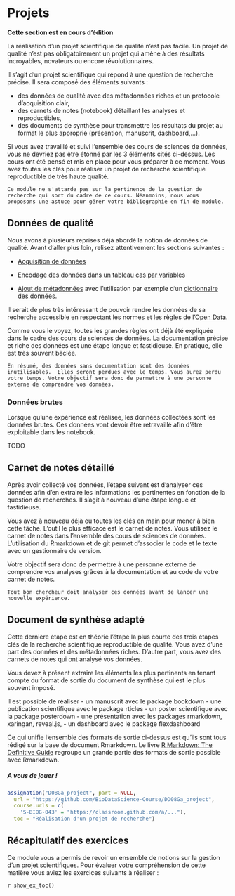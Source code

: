# Projets {#projets}

**Cette section est en cours d'édition**

La réalisation d'un projet scientifique de qualité n'est pas facile. Un projet de qualité n'est pas obligatoirement un projet qui amène à des résultats incroyables, novateurs ou encore révolutionnaires.

Il s'agit d'un projet scientifique qui répond à une question de recherche précise. Il sera composé des éléments suivants :

- des données de qualité avec des métadonnées riches et un protocole d'acquisition clair,
- des carnets de notes (notebook) détaillant les analyses et reproductibles,
- des documents de synthèse pour transmettre les résultats du projet au format le plus approprié (présention, manuscrit, dashboard,...).

Si vous avez travaillé et suivi l'ensemble des cours de sciences de données, vous ne devriez pas être étonné par les 3 éléments cités ci-dessus. Les cours ont été pensé et mis en place pour vous préparer à ce moment. Vous avez toutes les clés pour réaliser un projet de recherche scientifique reproductible de très haute qualité. 

```block2
Ce module ne s'attarde pas sur la pertinence de la question de recherche qui sort du cadre de ce cours. Néanmoins, nous vous proposons une astuce pour gérer votre bibliographie en fin de module.
``` 

## Données de qualité

Nous avons à plusieurs reprises déjà abordé la notion de données de qualité. Avant d'aller plus loin, relisez attentivement les sections suivantes :

- [Acquisition de données](https://wp.sciviews.org/sdd-umons-2020/acquisition-de-donn%C3%A9es.html)

- [Encodage des données dans un tableau cas par variables](https://wp.sciviews.org/sdd-umons-2020/tableaux-de-donn%C3%A9es.html#tableaux-cas-par-variables)

- [Ajout de métadonnées](https://wp.sciviews.org/sdd-umons-2020/tableaux-de-donn%C3%A9es.html#m%C3%A9tadonn%C3%A9es) avec l'utilisation par exemple d'un [dictionnaire des données](https://wp.sciviews.org/sdd-umons-2020/tableaux-de-donn%C3%A9es.html#dictionnaire-des-donn%C3%A9es). 

Il serait de plus très intéressant de pouvoir rendre les données de sa recherche accessible en respectant les normes et les règles de l'[Open Data](https://wp.sciviews.org/sdd-umons2/?iframe=wp.sciviews.org/sdd-umons2-2020/open-data.html). 

Comme vous le voyez, toutes les grandes règles ont déjà été expliquée dans le cadre des cours de sciences de données. La documentation précise et riche des données est une étape longue et fastidieuse. En pratique, elle est très souvent bâclée. 

```block2
En résumé, des données sans documentation sont des données inutilisables.  Elles seront perdues avec le temps. Vous aurez perdu votre temps. Votre objectif sera donc de permettre à une personne externe de comprendre vos données.
```


### Données brutes

Lorsque qu'une expérience est réalisée, les données collectées sont les données brutes. Ces données vont devoir être retravaillé afin d'être exploitable dans les notebook. 

TODO

## Carnet de notes détaillé

Après avoir collecté vos données, l'étape suivant est d'analyser ces données afin d'en extraire les informations les pertinentes en fonction de la question de recherches. Il s'agit à nouveau d'une étape longue et fastidieuse. 

Vous avez à nouveau déjà eu toutes les clés en main pour mener à bien cette tâche. L'outil le plus efficace est le carnet de notes. Vous utilisez le carnet de notes dans l'ensemble des cours de sciences de données. L'utilisation du Rmarkdown et de git permet d'associer le code et le texte avec un gestionnaire de version. 

Votre objectif sera donc de permettre à une personne externe de comprendre vos analyses grâces à la documentation et au code de votre carnet de notes.


```block2
Tout bon chercheur doit analyser ces données avant de lancer une nouvelle expérience. 
``` 

## Document de synthèse adapté

Cette dernière étape est en théorie l'étape la plus courte des trois étapes clés de la recherche scientifique reproductible de qualité. Vous avez d'une part des données et des métadonnées riches. D'autre part, vous avez des carnets de notes qui ont analysé vos données. 

Vous devez à présent extraire les éléments les plus pertinents en tenant compte du format de sortie du document de synthèse qui est le plus souvent imposé. 

Il est possible de réaliser 
- un manuscrit avec le package bookdown
- une publication scientifique avec le package rticles
- un poster scientifique avec la package posterdown
- une présentation avec les packages rmarkdown, xaringan, reveal.js, 
- un dashboard avec le package flexdashboard

Ce qui unifie l'ensemble des formats de sortie ci-dessus est qu'ils sont tous rédigé sur la base de document Rmarkdown. Le livre [R Markdown: The Definitive Guide](https://bookdown.org/yihui/rmarkdown/) regroupe un grande partie des formats de sortie possible avec Rmarkdown.

##### A vous de jouer ! {-}

```r
assignation("D08Ga_project", part = NULL,
  url = "https://github.com/BioDataScience-Course/DD08Ga_project",
  course.urls = c(
    'S-BIOG-043' = "https://classroom.github.com/a/..."),
  toc = "Réalisation d'un projet de recherche")
```



## Récapitulatif des exercices

Ce module vous a permis de revoir un ensemble de notions sur la gestion d'un projet scientifiques. Pour évaluer votre compréhension de cette matière vous aviez les exercices suivants à réaliser\ :

`r show_ex_toc()`

